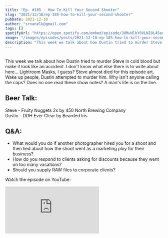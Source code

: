 ```yaml
---
title: "Ep. #185 - How To Kill Your Second Shooter"
slug: "2021/12/10/ep-185-how-to-kill-your-second-shooter"
pubDate: 2021-12-10
author: "srvanelk@gmail.com"
tags: []
spotifyUrl: "https://open.spotify.com/embed/episode/3OMuHlbY0VLNI0L45eotjw?utm_source=generator"
image: "/images/episodes/posts/2021-12-10-ep-185-how-to-kill-your-second-shooter/2021-09-02_0041.webp"
description: "This week we talk about how Dustin tried to murder Steve in cold blood but make it look like an accident. I don't know what else there is to write about here... Lightroom Masks, I guess? Steve almost died for this episode art. Wake up people, Dustin attempted to murder him. Why isn't anyone calling the cops? Does no one read these show notes? A man's life is on the line."
---
```


<figure>
  <img src="/images/episodes/posts/2021-12-10-ep-185-how-to-kill-your-second-shooter/2021-09-02_0041.webp" alt="" />
</figure>
<SpotifyEmbed
  spotifyUrl={frontmatter.spotifyUrl}
  coverImage={frontmatter.image}
  coverAlt={frontmatter.title}
  title="Wedding Photo Hangover"
  subtitle="Tap to load this episode"
/>

This week we talk about how Dustin tried to murder Steve in cold blood but make it look like an accident. I don't know what else there is to write about here... Lightroom Masks, I guess? Steve almost died for this episode art. Wake up people, Dustin attempted to murder him. Why isn't anyone calling the cops? Does no one read these show notes? A man's life is on the line.

## Beer Talk:  
Steve - Fruity Nuggets 2x by 450 North Brewing Company  
Dustin - DDH Ever Clear by Bearded Iris

## Q&A:
- What would you do if another photographer hired you for a shoot and then lied about how the shoot went as a marketing ploy for their business?
- How do you respond to clients asking for discounts because they went on too many vacations?
- Should you supply RAW files to corporate clients? 

Watch the episode on YouTube:
<iframe src="https://www.youtube.com/embed/SYEMQTEwzY8" frameborder="0" allow="autoplay; encrypted-media" allowfullscreen></iframe>

